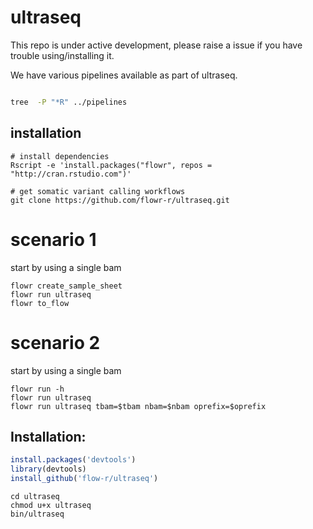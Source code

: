 # ultraseq

This repo is under active development, please raise a issue if you have trouble
using/installing it.


We have various pipelines available as part of ultraseq.

```r

```


```bash
tree  -P "*R" ../pipelines
```

## installation

```
# install dependencies
Rscript -e 'install.packages("flowr", repos = "http://cran.rstudio.com")'

# get somatic variant calling workflows
git clone https://github.com/flowr-r/ultraseq.git

```

# scenario 1

start by using a single bam

```
flowr create_sample_sheet
flowr run ultraseq
flowr to_flow
```

# scenario 2
start by using a single bam

```
flowr run -h
flowr run ultraseq
flowr run ultraseq tbam=$tbam nbam=$nbam oprefix=$oprefix
```





## Installation:

```r
install.packages('devtools')
library(devtools)
install_github('flow-r/ultraseq')
```


```
cd ultraseq
chmod u+x ultraseq
bin/ultraseq
```

